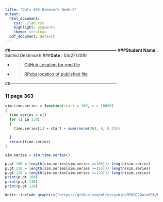 ```yaml
---
title: "Data 605 Homework Week-9"
output:
  html_document:
    css: ./lab.css
    highlight: pygments
    theme: cerulean
  pdf_document: default
---
```


##---------------------------------------------------------------------------
###**Student Name :** Sachid Deshmukh
###**Date :** 03/27/2019

* > [GitHub Location for rmd 
file](https://github.com/mlforsachid/MSDSQ2Data605/blob/master/Week9/HW-9/SachidVijay.Deshmukh60.Rmd)

* > [RPubs location of published file](http://rpubs.com/sachid/Data605Week9HW)

##---------------------------------------------------------------------------

### 11 page 363


```r
sim.time.series = function(start = 100, n = 10000)
{
  time.series = c()
  for (i in 1:n)
  {
    time.series[i] = start + sum(rnorm(364, 0, 0.25))
     
  }
  return(time.series)
}

sim.series = sim.time.series()

p.gt.100 = length(sim.series[sim.series >=100])/ length(sim.series)
p.gt.110 = length(sim.series[sim.series >=110])/ length(sim.series)
p.gt.120 = length(sim.series[sim.series >=120])/ length(sim.series)
print(p.gt.100)
print(p.gt.110)
print(p.gt.120)

```

```r
knitr::include_graphics("https://github.com/mlforsachid/MSDSQ2Data605/blob/master/Week9/HW-9/HW-9.png?raw=true")
```